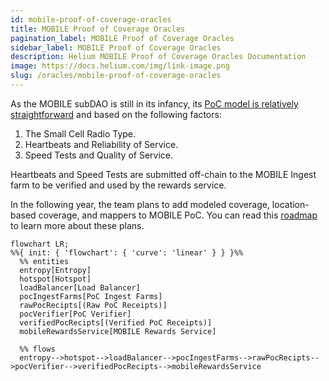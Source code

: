 ```yaml
---
id: mobile-proof-of-coverage-oracles
title: MOBILE Proof of Coverage Oracles
pagination_label: MOBILE Proof of Coverage Oracles
sidebar_label: MOBILE Proof of Coverage Oracles
description: Helium MOBILE Proof of Coverage Oracles Documentation
image: https://docs.helium.com/img/link-image.png
slug: /oracles/mobile-proof-of-coverage-oracles
---
```



As the MOBILE subDAO is still in its infancy, its
[PoC model is relatively straightforward](/5g-on-helium/mobile-poc) and based on the following
factors:

1. The Small Cell Radio Type.
2. Heartbeats and Reliability of Service.
3. Speed Tests and Quality of Service.

Heartbeats and Speed Tests are submitted off-chain to the MOBILE Ingest farm to be verified and used
by the rewards service.

In the following year, the team plans to add modeled coverage, location-based coverage, and mappers
to MOBILE PoC. You can read this
[roadmap](https://blog.helium.com/mobile-proof-of-coverage-the-road-ahead-73a25601a13d) to learn
more about these plans.

```mermaid
flowchart LR;
%%{ init: { 'flowchart': { 'curve': 'linear' } } }%%
  %% entities
  entropy[Entropy]
  hotspot[Hotspot]
  loadBalancer[Load Balancer]
  pocIngestFarms[PoC Ingest Farms]
  rawPocRecipts[(Raw PoC Receipts)]
  pocVerifier[PoC Verifier]
  verifiedPocRecipts[(Verified PoC Receipts)]
  mobileRewardsService[MOBILE Rewards Service]

  %% flows
  entropy-->hotspot-->loadBalancer-->pocIngestFarms-->rawPocRecipts-->pocVerifier-->verifiedPocRecipts-->mobileRewardsService

```
